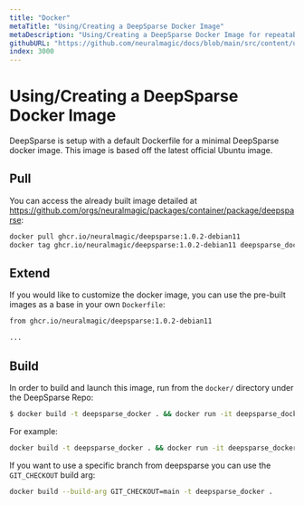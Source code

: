 ```yaml
---
title: "Docker"
metaTitle: "Using/Creating a DeepSparse Docker Image"
metaDescription: "Using/Creating a DeepSparse Docker Image for repeatable build processes"
githubURL: "https://github.com/neuralmagic/docs/blob/main/src/content/use-cases/deploying-deepsparse/docker.mdx"
index: 3000
---
```


# Using/Creating a DeepSparse Docker Image

DeepSparse is setup with a default Dockerfile for a minimal DeepSparse docker image.
This image is based off the latest official Ubuntu image.

## Pull

You can access the already built image detailed at https://github.com/orgs/neuralmagic/packages/container/package/deepsparse:

```bash
docker pull ghcr.io/neuralmagic/deepsparse:1.0.2-debian11
docker tag ghcr.io/neuralmagic/deepsparse:1.0.2-debian11 deepsparse_docker
```

## Extend

If you would like to customize the docker image, you can use the pre-built images as a base in your own `Dockerfile`:

```Dockerfile
from ghcr.io/neuralmagic/deepsparse:1.0.2-debian11

...
```

## Build

In order to build and launch this image, run from the `docker/` directory under the DeepSparse Repo:
```bash
$ docker build -t deepsparse_docker . && docker run -it deepsparse_docker ${python_command}
```

For example:

```bash
docker build -t deepsparse_docker . && docker run -it deepsparse_docker deepsparse.server --task question_answering --model_path "zoo:nlp/question_answering/bert-base/pytorch/huggingface/squad/12layer_pruned80_quant-none-vnni"
````

If you want to use a specific branch from deepsparse you can use the `GIT_CHECKOUT` build arg:

```bash
docker build --build-arg GIT_CHECKOUT=main -t deepsparse_docker .
```
